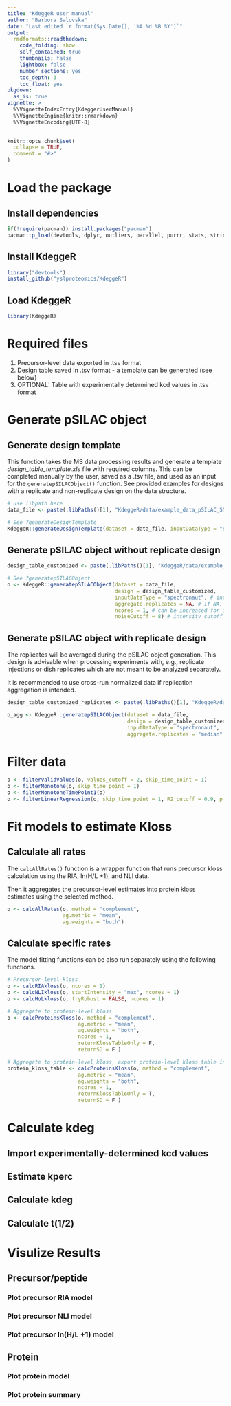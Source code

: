 ```yaml
---
title: "KdeggeR user manual"
author: "Barbora Salovska"
date: "Last edited `r format(Sys.Date(), '%A %d %B %Y')`"
output:
  rmdformats::readthedown:
    code_folding: show
    self_contained: true
    thumbnails: false
    lightbox: false
    number_sections: yes
    toc_depth: 3
    toc_float: yes
pkgdown:
  as_is: true    
vignette: >
  %\VignetteIndexEntry{KdeggerUserManual}
  %\VignetteEngine{knitr::rmarkdown}
  %\VignetteEncoding{UTF-8}
---
```


```r
knitr::opts_chunk$set(
  collapse = TRUE,
  comment = "#>"
)
```

# Load the package

## Install dependencies

```r
if(!require(pacman)) install.packages("pacman")
pacman::p_load(devtools, dplyr, outliers, parallel, purrr, stats, stringr)
```

## Install KdeggeR

```r
library("devtools")
install_github("yslproteomics/KdeggeR")
```

## Load KdeggeR

```r
library(KdeggeR)
```

# Required files 
1. Precursor-level data exported in .tsv format
2. Design table saved in .tsv format - a template can be generated (see below)
3. OPTIONAL: Table with experimentally determined kcd values in .tsv format

# Generate pSILAC object

## Generate design template

This function takes the MS data processing results and generate a template *design_table_template.xls* file with required columns. 
This can be completed manually by the user, saved as a .tsv file, and used as an input for the `generatepSILACObject()` function.
See provided examples for designs with a replicate and non-replicate design on the data structure. 

```r
# use libpath here
data_file <- paste(.libPaths()[1], "KdeggeR/data/example_data_pSILAC_SN19_A2780Cis_Nor_full_truncated.tsv", sep = "/")

# See ?generateDesignTemplate
KdeggeR::generateDesignTemplate(dataset = data_file, inputDataType = "spectronaut")
```

## Generate pSILAC object without replicate design

```r
design_table_customized <- paste(.libPaths()[1], "KdeggeR/data/example_design_table_pSILAC_SN19_A2780Cis_Nor.txt", sep = "/")

# See ?generatepSILACObject
o <- KdeggeR::generatepSILACObject(dataset = data_file, 
                                   design = design_table_customized, 
                                   inputDataType = "spectronaut", # inputDataType needs to be correctly specified
                                   aggregate.replicates = NA, # if NA, replicates are not aggregated
                                   ncores = 1, # can be increased for faster processing, use parallel:: detectCores() to detect available cores
                                   noiseCutoff = 8) # intensity cutoff recommended for Spectronaut output data

```

## Generate pSILAC object with replicate design

The replicates will be averaged during the pSILAC object generation. This design is advisable when processing experiments with, e.g., replicate injections or dish replicates which are not meant to be analyzed separately.

It is recommended to use cross-run normalized data if replication aggregation is intended. 

```r
design_table_customized_replicates <- paste(.libPaths()[1], "KdeggeR/data/example_design_table_pSILAC_SN19_A2780Cis_Nor_replicate_design.txt", sep = "/")

o_agg <- KdeggeR::generatepSILACObject(dataset = data_file, 
                                       design = design_table_customized_replicates, 
                                       inputDataType = "spectronaut", 
                                       aggregate.replicates = "median")
```

# Filter data

```r
o <- filterValidValues(o, values_cutoff = 2, skip_time_point = 1)
o <- filterMonotone(o, skip_time_point = 1)
o <- filterMonotoneTimePoint1(o)
o <- filterLinearRegression(o, skip_time_point = 1, R2_cutoff = 0.9, p_cutoff = 0.05)
```

# Fit models to estimate Kloss

## Calculate all rates

The `calcAllRates()` function is a wrapper function that runs precursor kloss calculation using the RIA, ln(H/L +1), and NLI data. 

Then it aggregates the precursor-level estimates into protein kloss estimates using the selected method.

```r
o <- calcAllRates(o, method = "complement", 
                  ag.metric = "mean", 
                  ag.weights = "both")
```

## Calculate specific rates

The model fitting functions can be also run separately using the following functions. 

```r
# Precursor-level kloss
o <- calcRIAkloss(o, ncores = 1)
o <- calcNLIkloss(o, startIntensity = "max", ncores = 1)
o <- calcHoLkloss(o, tryRobust = FALSE, ncores = 1)

# Aggregate to protein-level kloss
o <- calcProteinsKloss(o, method = "complement", 
                       ag.metric = "mean", 
                       ag.weights = "both", 
                       ncores = 1, 
                       returnKlossTableOnly = F, 
                       returnSD = F )

# Aggregate to protein-level kloss, export protein-level kloss table in a new object
protein_kloss_table <- calcProteinsKloss(o, method = "complement", 
                       ag.metric = "mean", 
                       ag.weights = "both", 
                       ncores = 1, 
                       returnKlossTableOnly = T, 
                       returnSD = F )
```

# Calculate kdeg 

## Import experimentally-determined kcd values

## Estimate kperc

## Calculate kdeg

## Calculate t(1/2)

# Visulize Results

## Precursor/peptide

### Plot precursor RIA model

### Plot precursor NLI model

### Plot precursor ln(H/L +1) model

## Protein

### Plot protein model

### Plot protein summary
